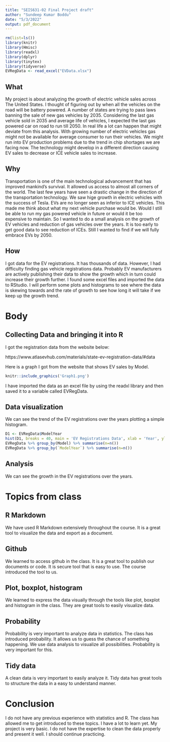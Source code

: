 ```yaml
---
title: "SEIS631-02 Final Project draft"
author: "Sundeep Kumar Boddu"
date: "5/3/2022"
output: pdf_document
---
```


```r
rm(list=ls())
library(knitr)
library(Hmisc)
library(readxl)
library(dplyr)
library(tinytex)
library(tidyverse)
EVRegData <- read_excel("EVData.xlsx")
```

## What

My project is about analyzing the growth of electric vehicle sales across The United States. I thought of figuring out by when all the vehicles on the road will be battery powered. A number of states are trying to pass laws banning the sale of new gas vehicles by 2035. Considering the last gas vehicle sold in 2035 and average life of vehicles, I expected the last gas powered car on road to run till 2050. In real life a lot can happen that might deviate from this analysis. With growing number of electric vehicles gas might not be available for average consumer to run their vehicles. We might run into EV production problems due to the trend in chip shortages we are facing now. The technology might develop in a different direction causing EV sales to decrease or ICE vehicle sales to increase.

## Why

Transportation is one of the main technological advancement that has improved mankind's survival. It allowed us access to almost all corners of the world. The last few years have seen a drastic change in the direction of the transportation technology. We saw hige growth in electric vehicles with the success of Tesla. EVs are no longer seen as inferior to ICE vehicles. This made me think about what my next vehicle purchase would be. Would I still be able to run my gas powered vehicle in future or would it be too expensive to maintain. So I wanted to do a small analysis on the growth of EV vehicles and reduction of gas vehicles over the years. It is too early to get good data to see reduction of ICEs. Still I wanted to find if we will fully embrace EVs by 2050.

## How

I got data for the EV registrations. It has thousands of data. However, I had difficulty finding gas vehicle registrations data. Probably EV manufacturers are actively publishing their data to show the growth which in turn could increase their growth further. I found some excel files and imported the data to RStudio. I will perform some plots and histograms to see where the data is skewing towards and the rate of growth to see how long it will take if we keep up the growth trend.

# Body

## Collecting Data and bringing it into R

I got the registration data from the website below:

https://www.atlasevhub.com/materials/state-ev-registration-data/#data

Here is a graph I got from the website that shows EV sales by Model.

```r
knitr::include_graphics('Graph1.png')
```

I have imported the data as an excel file by using the readxl library and then saved it to a variable called EVRegData.

## Data visualization

We can see the trend of the EV registrations over the years plotting a simple histogram.

```r
D1 <- EVRegData$ModelYear
hist(D1, breaks = 40, main = 'EV Registrations Data', xlab = 'Year', ylab = 'Number of Vehicles', col = 'Green', border = 'Blue')
EVRegData %>% group_by(Model) %>% summarise(n=n())
EVRegData %>% group_by(`ModelYear`) %>% summarise(n=n())

```

## Analysis
  We can see the growth in the EV registrations over the years.

# Topics from class

## R Markdown

We have used R Markdown extensively throughout the course. It is a great tool to visualize the data and export as a document.

## Github

We learned to access github in the class. It is a great tool to publish our documents or code. It is secure tool that is easy to use. The course introduced the tool to us.

## Plot, boxplot, histogram

We learned to express the data visually through the tools like plot, boxplot and histogram in the class. They are great tools to easily visualize data.

## Probability

Probability is very important to analyze data in statistics. The class has introduced probability. It allows us to guess the chance of something happening. We use data analysis to visualize all possibilities. Probability is very important for this.

## Tidy data

A clean data is very important to easily analyze it. Tidy data has great tools to structure the data in a easy to understand manner.


# Conclusion

I do not have any previous experience with statistics and R. The class has allowed me to get introduced to these topics. I have a lot to learn yet. My project is very basic. I do not have the expertise to clean the data properly and present it well. I should continue practicing.